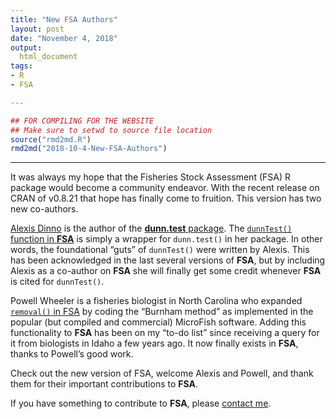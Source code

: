 ```yaml
---
title: "New FSA Authors"
layout: post
date: "November 4, 2018"
output:
  html_document
tags:
- R
- FSA

---
```

```r
## FOR COMPILING FOR THE WEBSITE
## Make sure to setwd to source file location
source("rmd2md.R")
rmd2md("2018-10-4-New-FSA-Authors")
```

----

It was always my hope that the Fisheries Stock Assessment (FSA) R package would become a community endeavor. With the recent release on CRAN of v0.8.21 that hope has finally come to fruition. This version has two new co-authors.

[Alexis Dinno](https://alexisdinno.com/) is the author of the [**dunn.test** package](https://cran.r-project.org/web/packages/dunn.test/index.html). The [`dunnTest()` function in **FSA**](http://derekogle.com/FSA/reference/dunnTest.html) is simply a wrapper for `dunn.test()` in her package. In other words, the foundational "guts" of `dunnTest()` were written by Alexis. This has been acknowledged in the last several versions of **FSA**, but by including Alexis as a co-author on **FSA** she will finally get some credit whenever **FSA** is cited for `dunnTest()`.

Powell Wheeler is a fisheries biologist in North Carolina who expanded [`removal()` in FSA](http://derekogle.com/FSA/reference/removal.html) by coding the "Burnham method" as implemented in the popular (but compiled and commercial) MicroFish software. Adding this functionality to **FSA** has been on my "to-do list" since receiving a query for it from biologists in Idaho a few years ago. It now finally exists in **FSA**, thanks to Powell's good work.

Check out the new version of FSA, welcome Alexis and Powell, and thank them for their important contributions to **FSA**.

If you have something to contribute to **FSA**, please [contact me](mailto:derek@derekogle.com).
